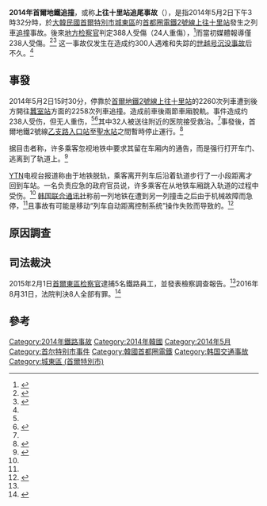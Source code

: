 {{UTC+9}}
{{Infobox event
| title = 2014年首爾地鐵追撞事件<br><small>{{lang|ko|서울 지하철 2호선 상왕십리역 추돌 사고}}<br>{{lang|ko|서울 地下鐵 2號線 上往十里驛 追突 事故}}</small>
| image = Sangwangsimni station collision accident-2012-1.jpg
| image_size = 
| caption = 在事故中被撞擊的2號線列車
| date = {{start date|2014|5|2}}
| time = 
| place = {{ROK}}[[首爾特別市|首爾特別市]][[城東區_(首爾)|城東區]]<br>[[File:South_Korea_subway_logo.svg|22px]] [[首爾地鐵2號線|首爾地鐵2號線]][[上往十里站|上往十里站]]
| coordinates = 
| also known as = 
| cause = 
| first reporter = 
| filmed by = 
| participants = 
| outcome = 
| reported deaths = 0
| reported injuries = 388 (24重傷)<ref name="prosecutor indict"/>
| reported missing = 
| reported property damage = 
| burial = 
| inquiries = 
| inquest = 
| coroner = 
| suspects = 
| accused = 
| convicted = 
| charges = 
| verdict = 
| convictions = 
| publication bans = 
| litigation = 
| url = 
| blank_label = 
| blank_data =
| notes = 
}}
'''2014年首爾地鐵追撞'''，或称'''上往十里站追尾事故'''（{{kor|k=상왕십리역 추돌 사고|hanja=上往十里驛追突事故}}），是指2014年5月2日下午3時32分時，於[[大韓民國|大韓民國]][[首爾特別市|首爾特別市]][[城東區_(首爾)|城東區]]的[[首都圈電鐵|首都圈電鐵]][[首爾地鐵2號線|2號線]][[上往十里站|上往十里站]]發生之列車[[追撞|追撞]]事故。後來[[韩国检察厅|地方检察官]]判定388人受傷（24人重傷），<ref name="prosecutor indict">{{cite news|title=388명 부상 ‘상왕십리역 추돌사고’, 9개월만에 밝혀진 원인은?|newspaper=[[東亞日報|東亞日報]]|trans-title=388 people were injured in the Sangwangsimni Station crash. What was the cause of the crash happened nine months ago?|date=2021-02-01|last=박성진|url=https://www.donga.com/news/Society/article/all/20150201/69419250/1|archiveurl=https://archive.today/20210527031326/https://www.donga.com/news/Society/article/all/20150201/69419250/1|archivedate=2021-05-27|accessdate=2021-05-27}}</ref>而當初媒體報導僅238人受傷。<ref>{{Cite web |url=https://tw.news.yahoo.com/%E9%A6%96%E7%88%BE%E5%9C%B0%E9%90%B5%E8%BF%BD%E6%92%9E%E6%84%8F%E5%A4%96-170%E9%A4%98%E4%BA%BA%E5%82%B7-081200273.html |title=TVBS：首爾地鐵追撞意外　170餘人傷 |accessdate=2014-05-02 |archive-date=2014-05-03 |archive-url=https://web.archive.org/web/20140503013300/https://tw.news.yahoo.com/%E9%A6%96%E7%88%BE%E5%9C%B0%E9%90%B5%E8%BF%BD%E6%92%9E%E6%84%8F%E5%A4%96-170%E9%A4%98%E4%BA%BA%E5%82%B7-081200273.html |dead-url=no }}</ref><ref name="rt">{{cite web|author=|title=Over 200 injured as two trains collide in Seoul subway|trans_title=首尔地铁相撞 200余人受伤|url=http://rt.com/news/156336-south-korea-train-collision/|publisher=[[今日俄罗斯|今日俄罗斯]]|date=2014-05-02|accessdate=2014-05-03|language=en|archive-date=2014-07-15|archive-url=https://web.archive.org/web/20140715190356/http://rt.com/news/156336-south-korea-train-collision/|dead-url=no}}</ref> 这一事故仅发生在造成约300人遇难和失踪的[[世越号沉没事故|世越号沉没事故]]后不久。<ref name="reuters"/>

==事發==
2014年5月2日15时30分，停靠於[[首爾地鐵2號線|首爾地鐵2號線]][[上往十里站|上往十里站]]的2260次列車遭到後方開往[[蠶室站|蠶室站]]方面的2258次列車追撞。造成前車後兩節車廂脫軌。事件造成约238人受伤，但无人重伤，<ref name="rt"/><ref name="reuters">{{cite web|first=Jack|last=Kim|first2=Kahyun|last2=Yang|title=Subway trains crash in South Korean capital, 200 people hurt|trans_title=韩国首都发生地铁相撞事故，200人受伤|url=http://www.reuters.com/article/2014/05/02/us-southkorea-crash-idUSBREA4105S20140502|publisher=[[路透社|路透社]]|date=2014-05-02|accessdate=2014-05-02|language=en|archive-date=2014-07-13|archive-url=https://web.archive.org/web/20140713175452/http://www.reuters.com/article/2014/05/02/us-southkorea-crash-idUSBREA4105S20140502|dead-url=no}}</ref>其中32人被送往附近的医院接受救治。<ref name="ap"/>事發後，首爾地鐵2號線[[乙支路入口站|乙支路入口站]]至[[聖水站|聖水站]]之間暫時停止運行。<ref>{{Cite web |url=https://tw.news.yahoo.com/%E9%A6%96%E7%88%BE%E5%9C%B0%E9%90%B5%E8%BF%BD%E6%92%9E-%E5%B9%B8%E7%84%A1%E5%9A%B4%E9%87%8D%E5%82%B7%E4%BA%A1-085605862.html |title=中央通訊社(CNA)：首爾地鐵追撞 幸無嚴重傷亡 |accessdate=2014-05-02 |archive-date=2014-05-03 |archive-url=https://web.archive.org/web/20140503020056/https://tw.news.yahoo.com/%E9%A6%96%E7%88%BE%E5%9C%B0%E9%90%B5%E8%BF%BD%E6%92%9E-%E5%B9%B8%E7%84%A1%E5%9A%B4%E9%87%8D%E5%82%B7%E4%BA%A1-085605862.html |dead-url=no }}</ref>

据目击者称，许多乘客忽视地铁中要求其留在车厢内的通告，而是强行打开车门、逃离到了轨道上。<ref name="bbc">{{cite web|author=|title=South Korea subway crash injures dozens in Seoul|trans_title=韩国首尔地铁相撞造成多人受伤|url=http://www.bbc.com/news/world-asia-27250961|publisher=[[BBC新闻|BBC新闻]]|date=2014-05-02|accessdate=2014-05-02|language=en|archive-date=2014-05-05|archive-url=https://web.archive.org/web/20140505210252/http://www.bbc.com/news/world-asia-27250961|dead-url=no}}</ref>

[[YTN|YTN]]电视台报道称由于地铁脱轨，乘客离开列车后沿着轨道步行了一小段距离才回到车站。一名负责应急的政府官员说，许多乘客在从地铁车厢跳入轨道的过程中受伤。<ref name="reuters"/> [[韩国联合通讯社|韩国联合通讯社]]称前一列地铁在遭到另一列撞击之后由于机械故障而急停，<ref name="bbc"/>且事故有可能是移动“列车自动距离控制系统”操作失败而导致的。<ref name="ap">{{cite web|author=|title=Seoul subway trains crash, causing minor injuries|trans_title=首尔地铁相撞 乘客轻微受伤|url=http://www.washingtonpost.com/world/asia_pacific/south-korean-media-subway-accident-injures-dozens/2014/05/02/3c051eb0-d1cf-11e3-a714-be7e7f142085_story.html|publisher=[[华盛顿邮报|华盛顿邮报]]|work=[[美联社|美联社]]|date=2014-05-02|accessdate=2014-05-02|language=en|archive-date=2014-05-02|archive-url=https://web.archive.org/web/20140502120658/http://www.washingtonpost.com/world/asia_pacific/south-korean-media-subway-accident-injures-dozens/2014/05/02/3c051eb0-d1cf-11e3-a714-be7e7f142085_story.html|dead-url=no}}</ref>
==原因調查==
{{update|section|reason=檢察廳在2015年已公開調查報告，<ref name="prosecutor indict"/>法院在2016年已判決。<ref name="court ruling sbs"/>|time=2021-05-27T03:37:35+00:00}}

==司法裁決==
2015年2月1日[[韩国检察厅|首爾東區检察官]]逮捕5名鐵路員工，並發表檢察調查報告。<ref name="prosecutor indict"/>2016年8月31日，法院判決8人全部有罪。<ref name="court ruling sbs">{{cite news|title='상왕십리 열차 추돌 사고' 8명 모두 유죄|trans-title=All 8 found guilty in the Sangwangsimni station rear-end accident|work=SBS News|date=2016-08-31|last=박수진|url=http://news.sbs.co.kr/news/endPage.do?news_id=N1003761442&plink=ORI&cooper=NAVER|archiveurl=https://archive.ph/20161030025343/http://news.sbs.co.kr/news/endPage.do?news_id=N1003761442&plink=ORI&cooper=NAVER|archivedate=2016-08-30}}</ref>

==參考==
{{REFLIST}}

[[Category:2014年鐵路事故|Category:2014年鐵路事故]]
[[Category:2014年韓國|Category:2014年韓國]]
[[Category:2014年5月|Category:2014年5月]]
[[Category:首尔特别市事件|Category:首尔特别市事件]]
[[Category:韓國首都圈電鐵|Category:韓國首都圈電鐵]]
[[Category:韩国交通事故|Category:韩国交通事故]]
[[Category:城東區_(首爾特別市)|Category:城東區 (首爾特別市)]]